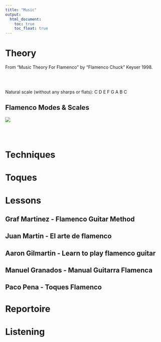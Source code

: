 ```yaml
---
title: "Music"
output:
  html_document:
    toc: true  
    toc_float: true 
---
```


# Theory

From "Music Theory For Flamenco" by "Flamenco Chuck" Keyser 1998.

<br><br>

Natural scale (without any sharps or flats): C D E F G A B C

## Flamenco Modes & Scales

![](figures\music\flamenco\f_music_flamenco_theory_modesScales.PNG)

<br><br>

# Techniques

# Toques

# Lessons

## Graf Martinez - Flamenco Guitar Method
## Juan Martin - El arte de flamenco
## Aaron Gilmartin - Learn to play flamenco guitar
## Manuel Granados - Manual Guitarra Flamenca
## Paco Pena - Toques Flamenco

# Reportoire

# Listening
